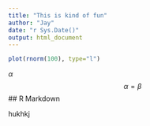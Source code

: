 ```yaml
---
title: "This is kind of fun"
author: "Jay"
date: "r Sys.Date()"
output: html_document
---
```


```r
plot(rnorm(100), type="l")
```
$\alpha$
$$\alpha=\beta$$
<!--
comments
-->
## R Markdown

hukhkj